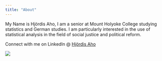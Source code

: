 ```yaml
---
title: "About"
---
```


My Name is Hjördis Aho, I am a senior at Mount Holyoke College studying statistics and German studies. I am particularly interested in the use of statistical analysis in the field of social justice and political reform.

Connect with me on LinkedIn \@ [Hjördis Aho](https://www.linkedin.com/in/hj%C3%B6rdis-aho-174497304/)

![](IMG_0438.jpg)
